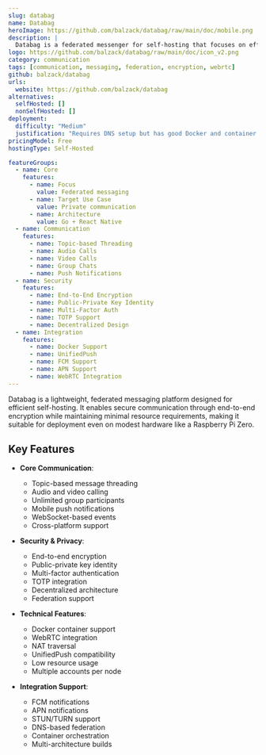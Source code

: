 ```yaml
---
slug: databag
name: Databag
heroImage: https://github.com/balzack/databag/raw/main/doc/mobile.png
description: |
  Databag is a federated messenger for self-hosting that focuses on efficiency and minimal resource usage. It provides decentralized communication with end-to-end encryption, audio/video calls, and topic-based threading.
logo: https://github.com/balzack/databag/raw/main/doc/icon_v2.png
category: communication
tags: [communication, messaging, federation, encryption, webrtc]
github: balzack/databag
urls:
  website: https://github.com/balzack/databag
alternatives:
  selfHosted: []
  nonSelfHosted: []
deployment:
  difficulty: "Medium"
  justification: "Requires DNS setup but has good Docker and container support with documentation."
pricingModel: Free
hostingType: Self-Hosted

featureGroups:
  - name: Core
    features:
      - name: Focus
        value: Federated messaging
      - name: Target Use Case
        value: Private communication
      - name: Architecture
        value: Go + React Native
  - name: Communication
    features:
      - name: Topic-based Threading
      - name: Audio Calls
      - name: Video Calls
      - name: Group Chats
      - name: Push Notifications
  - name: Security
    features:
      - name: End-to-End Encryption
      - name: Public-Private Key Identity
      - name: Multi-Factor Auth
      - name: TOTP Support
      - name: Decentralized Design
  - name: Integration
    features:
      - name: Docker Support
      - name: UnifiedPush
      - name: FCM Support
      - name: APN Support
      - name: WebRTC Integration
---
```


Databag is a lightweight, federated messaging platform designed for efficient self-hosting. It enables secure communication through end-to-end encryption while maintaining minimal resource requirements, making it suitable for deployment even on modest hardware like a Raspberry Pi Zero.

## Key Features

- **Core Communication**:

  - Topic-based message threading
  - Audio and video calling
  - Unlimited group participants
  - Mobile push notifications
  - WebSocket-based events
  - Cross-platform support

- **Security & Privacy**:

  - End-to-end encryption
  - Public-private key identity
  - Multi-factor authentication
  - TOTP integration
  - Decentralized architecture
  - Federation support

- **Technical Features**:

  - Docker container support
  - WebRTC integration
  - NAT traversal
  - UnifiedPush compatibility
  - Low resource usage
  - Multiple accounts per node

- **Integration Support**:
  - FCM notifications
  - APN notifications
  - STUN/TURN support
  - DNS-based federation
  - Container orchestration
  - Multi-architecture builds
